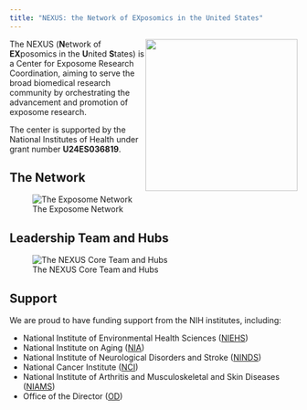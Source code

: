 ```yaml
---
title: "NEXUS: the Network of EXposomics in the United States"
---
```


![](images/nexusround.jpg){fig-alt="" fig-align="center" style="float: right;" width="266"}

The NEXUS (**N**etwork of **EX**posomics in the **U**nited **S**tates) is a Center for Exposome Research Coordination, aiming to serve the broad biomedical research community by orchestrating the advancement and promotion of exposome research.

The center is supported by the National Institutes of Health under grant number **U24ES036819**.




## The Network

![The Exposome Network](images/network.jpg){fig-alt="Network" fig-align="center"}

## Leadership Team and Hubs

![The NEXUS Core Team and Hubs](images/team.jpg){fig-alt="Core team" fig-align="center"}

## Support

We are proud to have funding support from the NIH institutes, including:

-   National Institute of Environmental Health Sciences ([NIEHS](https://www.niehs.nih.gov/))
-   National Institute on Aging ([NIA](https://www.nia.nih.gov/))
-   National Institute of Neurological Disorders and Stroke ([NINDS](https://www.ninds.nih.gov/))
-   National Cancer Institute ([NCI](https://www.cancer.gov/))
-   National Institute of Arthritis and Musculoskeletal and Skin Diseases ([NIAMS](https://www.niams.nih.gov/))
-   Office of the Director ([OD](https://www.nih.gov/institutes-nih/nih-office-director "Office of the Director"))

